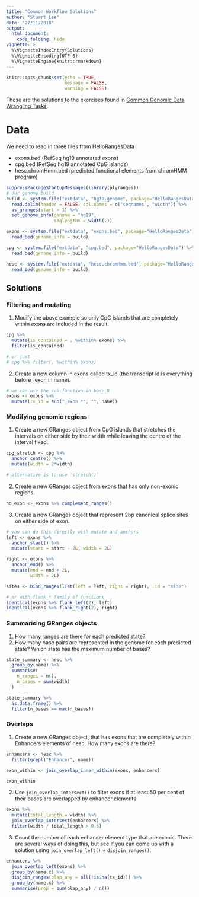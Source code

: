 ```yaml
---
title: "Common Workflow Solutions"
author: "Stuart Lee"
date: "27/11/2018"
output: 
  html_document:
    code_folding: hide
vignette: >
  %\VignetteIndexEntry{Solutions}
  %\VignetteEncoding{UTF-8}
  %\VignetteEngine{knitr::rmarkdown}
---
```


```r
knitr::opts_chunk$set(echo = TRUE,
                      message = FALSE,
                      warning = FALSE)
```


These are the solutions to the exercises found in
[Common Genomic Data Wrangling Tasks](common-tasks.html).

# Data

We need to read in three files from HelloRangesData

- exons.bed (RefSeq hg19 annotated exons)
- cpg.bed (RefSeq hg19 annotated CpG islands)
- hesc.chromHmm.bed (predicted functional elements from chromHMM program)

```r
suppressPackageStartupMessages(library(plyranges))
# our genome build
build <- system.file("extdata", "hg19.genome", package="HelloRangesData") %>% 
  read.delim(header = FALSE, col.names = c("seqnames", "width")) %>% 
  as_granges(start = 1) %>% 
  set_genome_info(genome = "hg19", 
                  seqlengths = width(.))

exons <- system.file("extdata", "exons.bed", package="HelloRangesData") %>% 
  read_bed(genome_info = build)

cpg <- system.file("extdata", "cpg.bed", package="HelloRangesData") %>% 
  read_bed(genome_info = build)

hesc <- system.file("extdata", "hesc.chromHmm.bed", package="HelloRangesData") %>% 
  read_bed(genome_info = build)

```

## Solutions


### Filtering and mutating

1. Modify the above example so only CpG islands that are completely
within exons are included in the result.

```r
cpg %>% 
  mutate(is_contained = . %within% exons) %>% 
  filter(is_contained)

# or just 
# cpg %>% filter(. %within% exons)
```

2. Create a new column in exons called tx_id (the transcript
id is everything before _exon in name).   

```r
# we can use the sub function in base R
exons <- exons %>% 
  mutate(tx_id = sub("_exon.*", "", name))
```


### Modifying genomic regions

1. Create a new GRanges object from CpG islands that stretches the intervals
on either side by their width while leaving the centre of the interval fixed. 

```r
cpg_stretch <- cpg %>% 
  anchor_centre() %>% 
  mutate(width = 2*width)

# alternative is to use `stretch()`
```


2. Create a new GRanges object from exons that has only non-exonic regions.

```r
no_exon <- exons %>% complement_ranges()
```

3. Create a new GRanges object that represent 2bp canonical splice sites
on either side of exon.

```r
# you can do this directly with mutate and anchors
left <- exons %>% 
  anchor_start() %>% 
  mutate(start = start - 2L, width = 2L)

right <- exons %>% 
  anchor_end() %>% 
  mutate(end = end + 2L,
         width = 2L)

sites <- bind_ranges(list(left = left, right = right), .id = "side")

# or with flank_* family of functions
identical(exons %>% flank_left(2), left)
identical(exons %>% flank_right(2), right)
```

### Summarising GRanges objects

1. How many ranges are there for each predicted state?
2. How many base pairs are represented in the genome for each predicted state? 
Which state has the maximum number of bases?

```r
state_summary <- hesc %>% 
  group_by(name) %>% 
  summarise(
    n_ranges = n(), 
    n_bases = sum(width)
  )

state_summary %>% 
  as.data.frame() %>% 
  filter(n_bases == max(n_bases))
```

### Overlaps

1. Create a new GRanges object, that has exons that are completely
within Enhancers elements of hesc. How many exons are there?

```r
enhancers <- hesc %>% 
  filter(grepl("Enhancer", name))

exon_within <- join_overlap_inner_within(exons, enhancers)

exon_within
```

2. Use `join_overlap_intersect()` to filter exons if at least 50 per cent
of their bases are overlapped by enhancer elements.

```r
exons %>% 
  mutate(total_length = width) %>% 
  join_overlap_intersect(enhancers) %>% 
  filter(width / total_length > 0.5)
```

3. Count the number of each enhancer element type that are exonic.
There are several ways of doing this, but see if you can come up with a 
solution using `join_overlap_left()` + `disjoin_ranges()`. 

```r
enhancers %>% 
  join_overlap_left(exons) %>% 
  group_by(name.x) %>% 
  disjoin_ranges(olap_any = all(!is.na(tx_id))) %>% 
  group_by(name.x) %>% 
  summarise(prop = sum(olap_any) / n())
```
